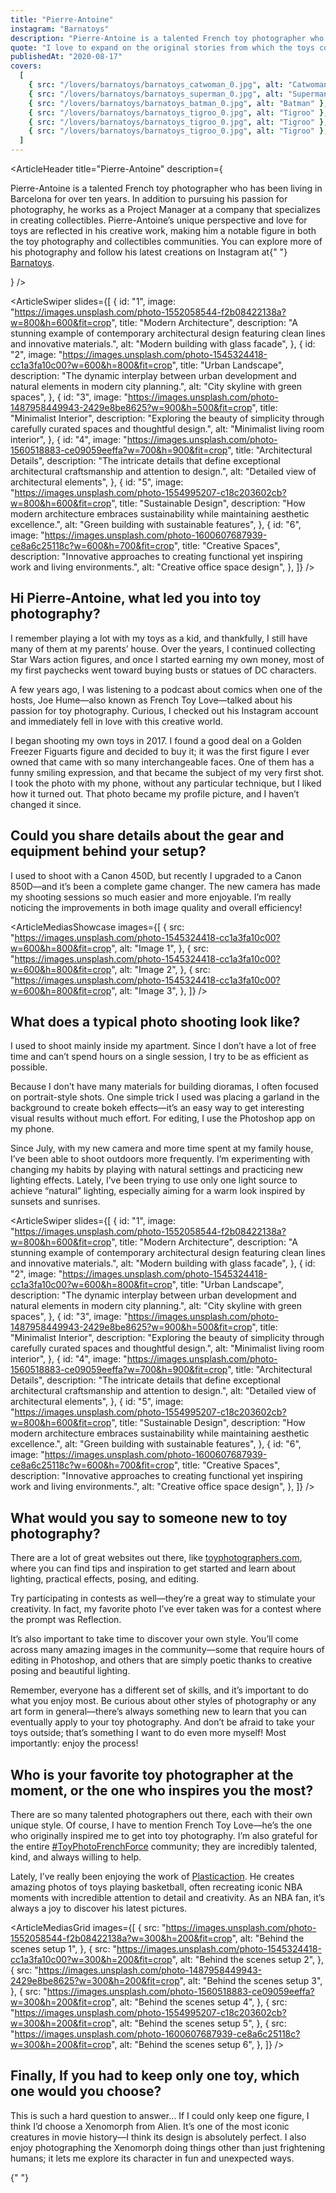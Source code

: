 ```yaml
---
title: "Pierre-Antoine"
instagram: "Barnatoys"
description: "Pierre-Antoine is a talented French toy photographer who has been living in Barcelona for over ten years. In addition to pursuing his passion for photography, he works as a Project Manager at a company that specializes in creating collectibles. Pierre-Antoine’s unique perspective and love for toys are reflected in his creative work, making him a notable figure in both the toy photography and collectibles communities."
quote: "I love to expand on the original stories from which the toys come. As kids, our imaginations run wild—we’re constantly asking ourselves billions of questions about everything we see on television. Where did that guy come from? What’s his story? These are the kinds of questions I try to answer with my photography. I do my best to keep that childlike spirit alive and let my curiosity and imagination guide my creative process."
publishedAt: "2020-08-17"
covers:
  [
    { src: "/lovers/barnatoys/barnatoys_catwoman_0.jpg", alt: "Catwoman" },
    { src: "/lovers/barnatoys/barnatoys_superman_0.jpg", alt: "Superman" },
    { src: "/lovers/barnatoys/barnatoys_batman_0.jpg", alt: "Batman" },
    { src: "/lovers/barnatoys/barnatoys_tigroo_0.jpg", alt: "Tigroo" },
    { src: "/lovers/barnatoys/barnatoys_tigroo_0.jpg", alt: "Tigroo" },
    { src: "/lovers/barnatoys/barnatoys_tigroo_0.jpg", alt: "Tigroo" },
  ]
---
```


<ArticleHeader
  title="Pierre-Antoine"
  description={
    <p>
      Pierre-Antoine is a talented French toy photographer who has been living
      in Barcelona for over ten years. In addition to pursuing his passion for
      photography, he works as a Project Manager at a company that specializes
      in creating collectibles. Pierre-Antoine’s unique perspective and love for
      toys are reflected in his creative work, making him a notable figure in
      both the toy photography and collectibles communities. You can explore
      more of his photography and follow his latest creations on Instagram at{" "}
      <a href="https://www.instagram.com/barnatoys">Barnatoys</a>.
    </p>
  }
/>

<ArticleSwiper
  slides={[
    {
      id: "1",
      image:
        "https://images.unsplash.com/photo-1552058544-f2b08422138a?w=800&h=600&fit=crop",
      title: "Modern Architecture",
      description:
        "A stunning example of contemporary architectural design featuring clean lines and innovative materials.",
      alt: "Modern building with glass facade",
    },
    {
      id: "2",
      image:
        "https://images.unsplash.com/photo-1545324418-cc1a3fa10c00?w=600&h=800&fit=crop",
      title: "Urban Landscape",
      description:
        "The dynamic interplay between urban development and natural elements in modern city planning.",
      alt: "City skyline with green spaces",
    },
    {
      id: "3",
      image:
        "https://images.unsplash.com/photo-1487958449943-2429e8be8625?w=900&h=500&fit=crop",
      title: "Minimalist Interior",
      description:
        "Exploring the beauty of simplicity through carefully curated spaces and thoughtful design.",
      alt: "Minimalist living room interior",
    },
    {
      id: "4",
      image:
        "https://images.unsplash.com/photo-1560518883-ce09059eeffa?w=700&h=900&fit=crop",
      title: "Architectural Details",
      description:
        "The intricate details that define exceptional architectural craftsmanship and attention to design.",
      alt: "Detailed view of architectural elements",
    },
    {
      id: "5",
      image:
        "https://images.unsplash.com/photo-1554995207-c18c203602cb?w=800&h=600&fit=crop",
      title: "Sustainable Design",
      description:
        "How modern architecture embraces sustainability while maintaining aesthetic excellence.",
      alt: "Green building with sustainable features",
    },
    {
      id: "6",
      image:
        "https://images.unsplash.com/photo-1600607687939-ce8a6c25118c?w=600&h=700&fit=crop",
      title: "Creative Spaces",
      description:
        "Innovative approaches to creating functional yet inspiring work and living environments.",
      alt: "Creative office space design",
    },
  ]}
/>

<ArticleBody>

## Hi Pierre-Antoine, what led you into toy photography?

I remember playing a lot with my toys as a kid, and thankfully, I still have many of them at my parents’ house. Over the years, I continued collecting Star Wars action figures, and once I started earning my own money, most of my first paychecks went toward buying busts or statues of DC characters.

A few years ago, I was listening to a podcast about comics when one of the hosts, Joe Hume—also known as French Toy Love—talked about his passion for toy photography. Curious, I checked out his Instagram account and immediately fell in love with this creative world.

I began shooting my own toys in 2017. I found a good deal on a Golden Freezer Figuarts figure and decided to buy it; it was the first figure I ever owned that came with so many interchangeable faces. One of them has a funny smiling expression, and that became the subject of my very first shot. I took the photo with my phone, without any particular technique, but I liked how it turned out. That photo became my profile picture, and I haven’t changed it since.

</ArticleBody>

<ArticleBlockquote
  quote="I love to expand on the original stories from which the toys come. As kids, our imaginations run wild—we’re constantly asking ourselves billions of questions about everything we see on television. Where did that guy come from? What’s his story? These are the kinds of questions I try to answer with my photography. I do my best to keep that childlike spirit alive and let my curiosity and imagination guide my creative process."
  author="Pierre-Antoine"
/>

<ArticleBody>

## Could you share details about the gear and equipment behind your setup?

I used to shoot with a Canon 450D, but recently I upgraded to a Canon 850D—and it’s been a complete game changer. The new camera has made my shooting sessions so much easier and more enjoyable. I’m really noticing the improvements in both image quality and overall efficiency!

</ArticleBody>

<ArticleMediasShowcase
  images={[
    {
      src: "https://images.unsplash.com/photo-1545324418-cc1a3fa10c00?w=600&h=800&fit=crop",
      alt: "Image 1",
    },
    {
      src: "https://images.unsplash.com/photo-1545324418-cc1a3fa10c00?w=600&h=800&fit=crop",
      alt: "Image 2",
    },
    {
      src: "https://images.unsplash.com/photo-1545324418-cc1a3fa10c00?w=600&h=800&fit=crop",
      alt: "Image 3",
    },
  ]}
/>

<ArticleBody>

## What does a typical photo shooting look like?

I used to shoot mainly inside my apartment. Since I don’t have a lot of free time and can’t spend hours on a single session, I try to be as efficient as possible.

Because I don’t have many materials for building dioramas, I often focused on portrait-style shots. One simple trick I used was placing a garland in the background to create bokeh effects—it’s an easy way to get interesting visual results without much effort. For editing, I use the Photoshop app on my phone.

Since July, with my new camera and more time spent at my family house, I’ve been able to shoot outdoors more frequently. I’m experimenting with changing my habits by playing with natural settings and practicing new lighting effects. Lately, I’ve been trying to use only one light source to achieve “natural” lighting, especially aiming for a warm look inspired by sunsets and sunrises.

</ArticleBody>

<ArticleSwiper
  slides={[
    {
      id: "1",
      image:
        "https://images.unsplash.com/photo-1552058544-f2b08422138a?w=800&h=600&fit=crop",
      title: "Modern Architecture",
      description:
        "A stunning example of contemporary architectural design featuring clean lines and innovative materials.",
      alt: "Modern building with glass facade",
    },
    {
      id: "2",
      image:
        "https://images.unsplash.com/photo-1545324418-cc1a3fa10c00?w=600&h=800&fit=crop",
      title: "Urban Landscape",
      description:
        "The dynamic interplay between urban development and natural elements in modern city planning.",
      alt: "City skyline with green spaces",
    },
    {
      id: "3",
      image:
        "https://images.unsplash.com/photo-1487958449943-2429e8be8625?w=900&h=500&fit=crop",
      title: "Minimalist Interior",
      description:
        "Exploring the beauty of simplicity through carefully curated spaces and thoughtful design.",
      alt: "Minimalist living room interior",
    },
    {
      id: "4",
      image:
        "https://images.unsplash.com/photo-1560518883-ce09059eeffa?w=700&h=900&fit=crop",
      title: "Architectural Details",
      description:
        "The intricate details that define exceptional architectural craftsmanship and attention to design.",
      alt: "Detailed view of architectural elements",
    },
    {
      id: "5",
      image:
        "https://images.unsplash.com/photo-1554995207-c18c203602cb?w=800&h=600&fit=crop",
      title: "Sustainable Design",
      description:
        "How modern architecture embraces sustainability while maintaining aesthetic excellence.",
      alt: "Green building with sustainable features",
    },
    {
      id: "6",
      image:
        "https://images.unsplash.com/photo-1600607687939-ce8a6c25118c?w=600&h=700&fit=crop",
      title: "Creative Spaces",
      description:
        "Innovative approaches to creating functional yet inspiring work and living environments.",
      alt: "Creative office space design",
    },
  ]}
/>

<ArticleBody>

## What would you say to someone new to toy photography?

There are a lot of great websites out there, like [toyphotographers.com](https://toyphotographers.com), where you can find tips and inspiration to get started and learn about lighting, practical effects, posing, and editing.

Try participating in contests as well—they’re a great way to stimulate your creativity. In fact, my favorite photo I’ve ever taken was for a contest where the prompt was Reflection.

It’s also important to take time to discover your own style. You’ll come across many amazing images in the community—some that require hours of editing in Photoshop, and others that are simply poetic thanks to creative posing and beautiful lighting.

Remember, everyone has a different set of skills, and it’s important to do what you enjoy most. Be curious about other styles of photography or any art form in general—there’s always something new to learn that you can eventually apply to your toy photography. And don’t be afraid to take your toys outside; that’s something I want to do even more myself! Most importantly: enjoy the process!

</ArticleBody>

<ArticleBody>

## Who is your favorite toy photographer at the moment, or the one who inspires you the most?

There are so many talented photographers out there, each with their own unique style. Of course, I have to mention French Toy Love—he’s the one who originally inspired me to get into toy photography. I’m also grateful for the entire [#ToyPhotoFrenchForce](https://www.instagram.com/explore/tags/toyphotofrenchforce/) community; they are incredibly talented, kind, and always willing to help.

Lately, I’ve really been enjoying the work of [Plasticaction](https://www.instagram.com/plasticaction/). He creates amazing photos of toys playing basketball, often recreating iconic NBA moments with incredible attention to detail and creativity. As an NBA fan, it’s always a joy to discover his latest pictures.

</ArticleBody>

<ArticleMediasGrid
  images={[
    {
      src: "https://images.unsplash.com/photo-1552058544-f2b08422138a?w=300&h=200&fit=crop",
      alt: "Behind the scenes setup 1",
    },
    {
      src: "https://images.unsplash.com/photo-1545324418-cc1a3fa10c00?w=300&h=200&fit=crop",
      alt: "Behind the scenes setup 2",
    },
    {
      src: "https://images.unsplash.com/photo-1487958449943-2429e8be8625?w=300&h=200&fit=crop",
      alt: "Behind the scenes setup 3",
    },
    {
      src: "https://images.unsplash.com/photo-1560518883-ce09059eeffa?w=300&h=200&fit=crop",
      alt: "Behind the scenes setup 4",
    },
    {
      src: "https://images.unsplash.com/photo-1554995207-c18c203602cb?w=300&h=200&fit=crop",
      alt: "Behind the scenes setup 5",
    },
    {
      src: "https://images.unsplash.com/photo-1600607687939-ce8a6c25118c?w=300&h=200&fit=crop",
      alt: "Behind the scenes setup 6",
    },
  ]}
/>

<ArticleBody>

## Finally, If you had to keep only one toy, which one would you choose?

This is such a hard question to answer… If I could only keep one figure, I think I’d choose a Xenomorph from Alien. It’s one of the most iconic creatures in movie history—I think its design is absolutely perfect. I also enjoy photographing the Xenomorph doing things other than just frightening humans; it lets me explore its character in fun and unexpected ways.

</ArticleBody>

<ArticleVideo src="/video-demo.mp4" caption="The Barge from HasLab" />{" "}
